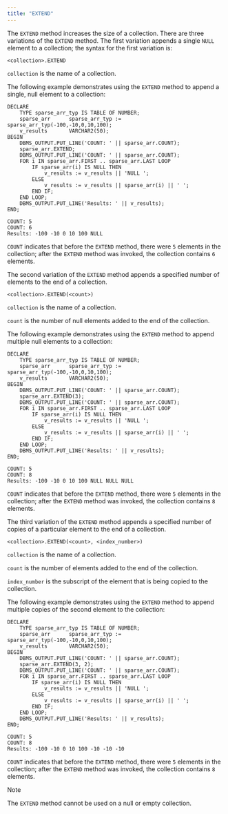```yaml
---
title: "EXTEND"
---
```


<div id="extend" class="registered_link"></div>


The `EXTEND` method increases the size of a collection. There are three variations of the `EXTEND` method. The first variation appends a single `NULL` element to a collection; the syntax for the first variation is:

``` text
<collection>.EXTEND
```

`collection` is the name of a collection.

The following example demonstrates using the `EXTEND` method to append a single, null element to a collection:

``` text
DECLARE
    TYPE sparse_arr_typ IS TABLE OF NUMBER;
    sparse_arr      sparse_arr_typ := sparse_arr_typ(-100,-10,0,10,100);
    v_results       VARCHAR2(50);
BEGIN
    DBMS_OUTPUT.PUT_LINE('COUNT: ' || sparse_arr.COUNT);
    sparse_arr.EXTEND;
    DBMS_OUTPUT.PUT_LINE('COUNT: ' || sparse_arr.COUNT);
    FOR i IN sparse_arr.FIRST .. sparse_arr.LAST LOOP
        IF sparse_arr(i) IS NULL THEN
            v_results := v_results || 'NULL ';
        ELSE
            v_results := v_results || sparse_arr(i) || ' ';
        END IF;
    END LOOP;
    DBMS_OUTPUT.PUT_LINE('Results: ' || v_results);
END;

COUNT: 5
COUNT: 6
Results: -100 -10 0 10 100 NULL
```

`COUNT` indicates that before the `EXTEND` method, there were `5` elements in the collection; after the `EXTEND` method was invoked, the collection contains `6` elements.

The second variation of the `EXTEND` method appends a specified number of elements to the end of a collection.

``` text
<collection>.EXTEND(<count>)
```

`collection` is the name of a collection.

`count` is the number of null elements added to the end of the collection.

The following example demonstrates using the `EXTEND` method to append multiple null elements to a collection:

``` text
DECLARE
    TYPE sparse_arr_typ IS TABLE OF NUMBER;
    sparse_arr      sparse_arr_typ := sparse_arr_typ(-100,-10,0,10,100);
    v_results       VARCHAR2(50);
BEGIN
    DBMS_OUTPUT.PUT_LINE('COUNT: ' || sparse_arr.COUNT);
    sparse_arr.EXTEND(3);
    DBMS_OUTPUT.PUT_LINE('COUNT: ' || sparse_arr.COUNT);
    FOR i IN sparse_arr.FIRST .. sparse_arr.LAST LOOP
        IF sparse_arr(i) IS NULL THEN
            v_results := v_results || 'NULL ';
        ELSE
            v_results := v_results || sparse_arr(i) || ' ';
        END IF;
    END LOOP;
    DBMS_OUTPUT.PUT_LINE('Results: ' || v_results);
END;

COUNT: 5
COUNT: 8
Results: -100 -10 0 10 100 NULL NULL NULL
```

`COUNT` indicates that before the `EXTEND` method, there were `5` elements in the collection; after the `EXTEND` method was invoked, the collection contains `8` elements.

The third variation of the `EXTEND` method appends a specified number of copies of a particular element to the end of a collection.

``` text
<collection>.EXTEND(<count>, <index_number>)
```

`collection` is the name of a collection.

`count` is the number of elements added to the end of the collection.

`index_number` is the subscript of the element that is being copied to the collection.

The following example demonstrates using the `EXTEND` method to append multiple copies of the second element to the collection:

``` text
DECLARE
    TYPE sparse_arr_typ IS TABLE OF NUMBER;
    sparse_arr      sparse_arr_typ := sparse_arr_typ(-100,-10,0,10,100);
    v_results       VARCHAR2(50);
BEGIN
    DBMS_OUTPUT.PUT_LINE('COUNT: ' || sparse_arr.COUNT);
    sparse_arr.EXTEND(3, 2);
    DBMS_OUTPUT.PUT_LINE('COUNT: ' || sparse_arr.COUNT);
    FOR i IN sparse_arr.FIRST .. sparse_arr.LAST LOOP
        IF sparse_arr(i) IS NULL THEN
            v_results := v_results || 'NULL ';
        ELSE
            v_results := v_results || sparse_arr(i) || ' ';
        END IF;
    END LOOP;
    DBMS_OUTPUT.PUT_LINE('Results: ' || v_results);
END;

COUNT: 5
COUNT: 8
Results: -100 -10 0 10 100 -10 -10 -10
```

`COUNT` indicates that before the `EXTEND` method, there were `5` elements in the collection; after the `EXTEND` method was invoked, the collection contains `8` elements.

<div class="note">

<div class="title">

Note

</div>

The `EXTEND` method cannot be used on a null or empty collection.

</div>
